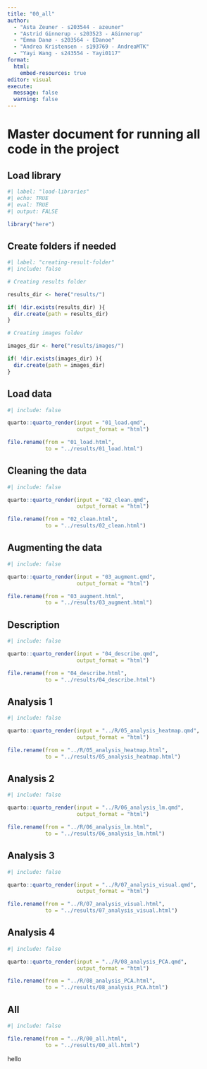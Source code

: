 ```yaml
---
title: "00_all"
author: 
  - "Asta Zeuner - s203544 - azeuner"
  - "Astrid Ginnerup - s203523 - AGinnerup"
  - "Emma Danø - s203564 - EDanoe"
  - "Andrea Kristensen - s193769 - AndreaMTK"
  - "Yayi Wang - s243554 - Yayi0117"
format: 
  html: 
    embed-resources: true
editor: visual
execute: 
  message: false
  warning: false
---
```


# Master document for running all code in the project

## Load library

```r
#| label: "load-libraries" 
#| echo: TRUE
#| eval: TRUE 
#| output: FALSE  

library("here")

```

## Create folders if needed

```r
#| label: "creating-result-folder"
#| include: false

# Creating results folder

results_dir <- here("results/")

if( !dir.exists(results_dir) ){
  dir.create(path = results_dir)
}

# Creating images folder

images_dir <- here("results/images/")

if( !dir.exists(images_dir) ){
  dir.create(path = images_dir)
}

```

## Load data

```r
#| include: false

quarto::quarto_render(input = "01_load.qmd",
                      output_format = "html")

file.rename(from = "01_load.html",
            to = "../results/01_load.html")

```

## Cleaning the data

```r
#| include: false

quarto::quarto_render(input = "02_clean.qmd",
                      output_format = "html")

file.rename(from = "02_clean.html",
            to = "../results/02_clean.html")
```

## Augmenting the data

```r
#| include: false

quarto::quarto_render(input = "03_augment.qmd",
                      output_format = "html")

file.rename(from = "03_augment.html",
            to = "../results/03_augment.html")
```

## Description

```r
#| include: false

quarto::quarto_render(input = "04_describe.qmd",
                      output_format = "html")

file.rename(from = "04_describe.html",
            to = "../results/04_describe.html")
```

## Analysis 1

```r
#| include: false

quarto::quarto_render(input = "../R/05_analysis_heatmap.qmd",
                      output_format = "html")

file.rename(from = "../R/05_analysis_heatmap.html",
            to = "../results/05_analysis_heatmap.html")
```

## Analysis 2

```r
#| include: false

quarto::quarto_render(input = "../R/06_analysis_lm.qmd",
                      output_format = "html")

file.rename(from = "../R/06_analysis_lm.html",
            to = "../results/06_analysis_lm.html")
```

## Analysis 3

```r
#| include: false

quarto::quarto_render(input = "../R/07_analysis_visual.qmd",
                      output_format = "html")

file.rename(from = "../R/07_analysis_visual.html",
            to = "../results/07_analysis_visual.html")
```

## Analysis 4

```r
#| include: false

quarto::quarto_render(input = "../R/08_analysis_PCA.qmd",
                      output_format = "html")

file.rename(from = "../R/08_analysis_PCA.html",
            to = "../results/08_analysis_PCA.html")

```

## All

```r
#| include: false

file.rename(from = "../R/00_all.html",
            to = "../results/00_all.html")
```

hello

